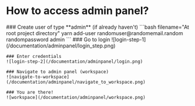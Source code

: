 # How to access admin panel?


<Steps>
    ### Create user of type **admin** (if already haven't)
    ```bash filename="At root project directory"
    yarn add-user randomuser@randomemail.random randompassword admin 
    ```
    ### Go to login
    ![login-step-1](/documentation/adminpanel/login_step.png)

    ### Enter credentials
    ![login-step-2](/documentation/adminpanel/login.png)

    ### Navigate to admin panel (workspace)
    ![navigate-to-workspace](/documentation/adminpanel/navigate_to_workspace.png)

    ### You are there!
    ![workspace](/documentation/adminpanel/workspace.png)
</Steps>
